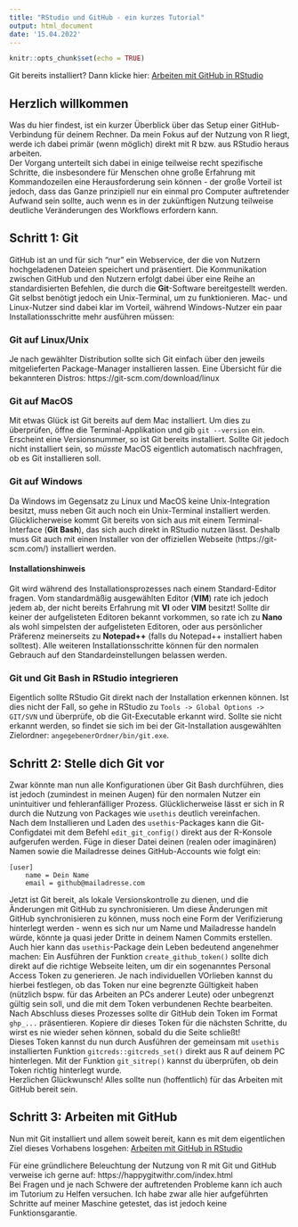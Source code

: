 ```yaml
---
title: "RStudio und GitHub - ein kurzes Tutorial"
output: html_document
date: '15.04.2022'
---
```


```r
knitr::opts_chunk$set(echo = TRUE)
```
Git bereits installiert? Dann klicke hier: [Arbeiten mit GitHub in RStudio](https://fallenengels.github.io/R-git-intro/applied.html)

## Herzlich willkommen
Was du hier findest, ist ein kurzer Überblick über das Setup einer GitHub-Verbindung für deinem Rechner. Da mein Fokus auf der Nutzung von R liegt, werde ich dabei primär (wenn möglich) direkt mit R bzw. aus RStudio heraus arbeiten.  
Der Vorgang unterteilt sich dabei in einige teilweise recht spezifische Schritte, die insbesondere für Menschen ohne große Erfahrung mit Kommandozeilen eine Herausforderung sein können - der große Vorteil ist jedoch, dass das Ganze prinzipiell nur ein einmal pro Computer auftretender Aufwand sein sollte, auch wenn es in der zukünftigen Nutzung teilweise deutliche Veränderungen des Workflows erfordern kann.  

## Schritt 1: Git  
GitHub ist an und für sich "nur" ein Webservice, der die von Nutzern hochgeladenen Dateien speichert und präsentiert. Die Kommunikation zwischen GitHub und den Nutzern erfolgt dabei über eine Reihe an standardisierten Befehlen, die durch die **Git**-Software bereitgestellt werden. Git selbst benötigt jedoch ein Unix-Terminal, um zu funktionieren. Mac- und Linux-Nutzer sind dabei klar im Vorteil, während Windows-Nutzer ein paar Installationsschritte mehr ausführen müssen:

### Git auf Linux/Unix  
Je nach gewählter Distribution sollte sich Git einfach über den jeweils mitgelieferten Package-Manager installieren lassen. Eine Übersicht für die bekannteren Distros: https://git-scm.com/download/linux  

### Git auf MacOS  
Mit etwas Glück ist Git bereits auf dem Mac installiert. Um dies zu überprüfen, öffne die Terminal-Applikation und gib `git --version` ein. Erscheint eine Versionsnummer, so ist Git bereits installiert. Sollte Git jedoch nicht installiert sein, so *müsste* MacOS eigentlich automatisch nachfragen, ob es Git installieren soll.  

### Git auf Windows
Da Windows im Gegensatz zu Linux und MacOS keine Unix-Integration besitzt, muss neben Git auch noch ein Unix-Terminal installiert werden. Glücklicherweise kommt Git bereits von sich aus mit einem Terminal-Interface (**Git Bash**), das sich auch direkt in RStudio nutzen lässt.
Deshalb muss Git auch mit einen Installer von der offiziellen Webseite (https://git-scm.com/) installiert werden.  

#### Installationshinweis  
Git wird während des Installationsprozesses nach einem Standard-Editor fragen. Vom standardmäßig ausgewählten Editor (**VIM**) rate ich jedoch jedem ab, der nicht bereits Erfahrung mit **VI** oder **VIM** besitzt! Sollte dir keiner der aufgelisteten Editoren bekannt vorkommen, so rate ich zu **Nano** als wohl simpelsten der aufgelisteten Editoren, oder aus persönlicher Präferenz meinerseits zu **Notepad++** (falls du Notepad++ installiert haben solltest). Alle weiteren Installationsschritte können für den normalen Gebrauch auf den Standardeinstellungen belassen werden.  

### Git und Git Bash in RStudio integrieren  
Eigentlich sollte RStudio Git direkt nach der Installation erkennen können. Ist dies nicht der Fall, so gehe in RStudio zu `Tools -> Global Options -> GIT/SVN` und überprüfe, ob die Git-Executable erkannt wird. Sollte sie nicht erkannt werden, so findet sie sich im bei der Git-Installation ausgewählten Zielordner: `angegebenerOrdner/bin/git.exe`.  

## Schritt 2: Stelle dich Git vor
Zwar könnte man nun alle Konfigurationen über Git Bash durchführen, dies ist jedoch (zumindest in meinen Augen) für den normalen Nutzer ein unintuitiver und fehleranfälliger Prozess. Glücklicherweise lässt er sich in R durch die Nutzung von Packages wie `usethis` deutlich vereinfachen.  
Nach dem Installieren und Laden des `usethis`-Packages kann die Git-Configdatei mit dem Befehl `edit_git_config()` direkt aus der R-Konsole aufgerufen werden. Füge in dieser Datei deinen (realen oder imaginären) Namen sowie die Mailadresse deines GitHub-Accounts wie folgt ein:  
```
[user]
	name = Dein Name
	email = github@mailadresse.com
```  
Jetzt ist Git bereit, als lokale Versionskontrolle zu dienen, und die Änderungen mit GitHub zu synchronisieren. Um diese Änderungen mit GitHub synchronisieren zu können, muss noch eine Form der Verifizierung hinterlegt werden - wenn es sich nur um Name und Mailadresse handeln würde, könnte ja quasi jeder Dritte in deinem Namen Commits erstellen.  
Auch hier kann das `usethis`-Package dein Leben bedeutend angenehmer machen: Ein Ausführen der Funktion `create_github_token()` sollte dich direkt auf die richtige Webseite leiten, um dir ein sogenanntes Personal Access Token zu generieren. Je nach individuellen VOrlieben kannst du hierbei festlegen, ob das Token nur eine begrenzte Gültigkeit haben (nützlich bspw. für das Arbeiten an PCs anderer Leute) oder unbegrenzt gültig sein soll, und die mit dem Token verbundenen Rechte bearbeiten. Nach Abschluss dieses Prozesses sollte dir GitHub dein Token im Format `ghp_...` präsentieren. Kopiere dir dieses Token für die nächsten Schritte, du wirst es nie wieder sehen können, sobald du die Seite schließt!  
Dieses Token kannst du nun durch Ausführen der gemeinsam mit `usethis` installierten Funktion `gitcreds::gitcreds_set()` direkt aus R auf deinem PC hinterlegen. Mit der Funktion `git_sitrep()` kannst du überprüfen, ob dein Token richtig hinterlegt wurde.  
Herzlichen Glückwunsch! Alles sollte nun (hoffentlich) für das Arbeiten mit GitHub bereit sein.

## Schritt 3: Arbeiten mit GitHub
Nun mit Git installiert und allem soweit bereit, kann es mit dem eigentlichen Ziel dieses Vorhabens losgehen: [Arbeiten mit GitHub in RStudio](https://fallenengels.github.io/R-git-intro/applied.html)  

Für eine gründlichere Beleuchtung der Nutzung von R mit Git und GitHub verweise ich gerne auf: https://happygitwithr.com/index.html  
Bei Fragen und je nach Schwere der auftretenden Probleme kann ich auch im Tutorium zu Helfen versuchen. Ich habe zwar alle hier aufgeführten Schritte auf meiner Maschine getestet, das ist jedoch keine Funktionsgarantie.